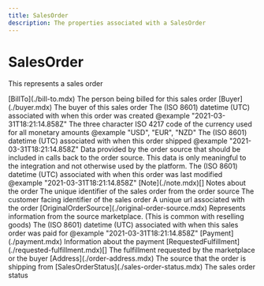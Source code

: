 ```yaml
---
title: SalesOrder
description: The properties associated with a SalesOrder
---
```


SalesOrder
===============================================
This represents a sales order

<Reference>
  <Field name="bill_to" nullable={true}>
    <Type>
      [BillTo](./bill-to.mdx)
    </Type>
    <Description>
      The person being billed for this sales order
    </Description>
  </Field>
  <Field name="buyer" nullable={true}>
    <Type>
      [Buyer](./buyer.mdx)
    </Type>
    <Description>
      The buyer of this sales order
    </Description>
  </Field>
  <Field name="created_date_time" type="string" nullable={true}>
    <Description>
      The (ISO 8601) datetime (UTC) associated with when this order was created @example "2021-03-31T18:21:14.858Z"
    </Description>
  </Field>
  <Field name="currency" type="string" nullable={true}>
    <Description>
      The three character ISO 4217 code of the currency used for all monetary amounts @example "USD", "EUR", "NZD"
    </Description>
  </Field>
  <Field name="fulfilled_date" type="string" nullable={true}>
    <Description>
      The (ISO 8601) datetime (UTC) associated with when this order shipped @example "2021-03-31T18:21:14.858Z"
    </Description>
  </Field>
  <Field name="integration_context" type="string" nullable={true}>
    <Description>
      Data provided by the order source that should be included in calls back to the order source. This data is only meaningful to the integration and not otherwise used by the platform.
    </Description>
  </Field>
  <Field name="modified_date_time" type="string" nullable={true}>
    <Description>
      The (ISO 8601) datetime (UTC) associated with when this order was last modified @example "2021-03-31T18:21:14.858Z"
    </Description>
  </Field>
  <Field name="notes" nullable={true}>
    <Type>
      [Note](./note.mdx)[]
    </Type>
    <Description>
      Notes about the order
    </Description>
  </Field>
  <Field name="order_id" type="string" nullable={true}>
    <Description>
      The unique identifier of the sales order from the order source
    </Description>
  </Field>
  <Field name="order_number" type="string" nullable={true}>
    <Description>
      The customer facing identifier of the sales order
    </Description>
  </Field>
  <Field name="order_url" type="string" nullable={true}>
    <Description>
      A unique url associated with the order
    </Description>
  </Field>
  <Field name="original_order_source" nullable={true}>
    <Type>
      [OriginalOrderSource](./original-order-source.mdx)
    </Type>
    <Description>
      Represents information from the source marketplace. (This is common with reselling goods)
    </Description>
  </Field>
  <Field name="paid_date" type="string" nullable={true}>
    <Description>
      The (ISO 8601) datetime (UTC) associated with when this sales order was paid for @example "2021-03-31T18:21:14.858Z"
    </Description>
  </Field>
  <Field name="payment" nullable={true}>
    <Type>
      [Payment](./payment.mdx)
    </Type>
    <Description>
      Information about the payment
    </Description>
  </Field>
  <Field name="requested_fulfillments" nullable={false}>
    <Type>
      [RequestedFulfillment](./requested-fulfillment.mdx)[]
    </Type>
    <Description>
      The fulfillment requested by the marketplace or the buyer
    </Description>
  </Field>
  <Field name="ship_from" nullable={true}>
    <Type>
      [Address](./order-address.mdx)
    </Type>
    <Description>
      The source that the order is shipping from
    </Description>
  </Field>
  <Field name="status" nullable={false}>
    <Type>
      [SalesOrderStatus](./sales-order-status.mdx)
    </Type>
    <Description>
      The sales order status
    </Description>
  </Field>
</Reference>
